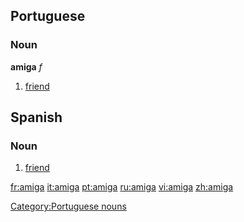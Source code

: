 {{see|Amiga}}

==Portuguese==
===Noun===
'''amiga''' ''f''

# [[friend]]

==Spanish==
===Noun===
{{es-noun-mf|m=amigo|f=amiga}}

# [[friend]]

[[Category:Portuguese nouns]]

[[fr:amiga]]
[[it:amiga]]
[[pt:amiga]]
[[ru:amiga]]
[[vi:amiga]]
[[zh:amiga]]